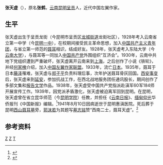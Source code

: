 '''张天虚'''（{{bd|1911年|12月8日|1941年|8月10日|catIdx=Zhang，张}}），原名'''张鹤'''，[[云南省|云南]][[昆明市|昆明]][[呈贡区|呈贡]]人，近代中国左翼作家。

== 生平 ==
张天虚出生于呈贡龙街（今昆明市呈贡区[[龙城街道_(昆明市)|龙城街道]]龙街社区），1928年考入云南省立第一中学（今[[昆明一中|昆明一中]]），在校期间接受民主革命思想，加入[[中国共产主义青年团|中国共产主义青年团]]，与省立第一师范的[[聂耳|聂耳]]相识，结成好友。1928年，张天虚考入东陆大学（今[[云南大学|云南大学]]），与聂耳等一同加入[[中国共产党|中国共产党]]外围组织“互济会”。1930年，云南中共地下党组织遭到严重破坏，张天虚离开云南来到[[上海|上海]]，之后创作了小说《铁轮》，并经[[何家槐|何家槐]]介绍，加入[[中国左翼作家联盟|中国左翼作家联盟]]。1933年，流亡[[日本|日本]]。1935年，聂耳于日本[[藤泽市|藤泽]]罹难，张天虚与[[郑子平|郑子平]]负责料理后事，次年护送聂耳骨灰回国。[[西安事变|西安事变]]后，张天虚来到[[延安|延安]]，参加抗战工作，在西北战地服务团任通讯股长，期间创作了多部文集和[[报告文学|报告文学]]作品。1938年，张天虚受中国共产党指派赴滇军60军184师开展宣传工作。1939年，因党派矛盾激化，张天虚被迫离军回到昆明。在昆明，张天虚曾在省立昆华师范（今[[昆明学院|昆明学院]]）任教，并担任《[[云南日报|云南日报]]》、[[缅甸|缅甸]][[仰光|仰光]]华侨报刊《中国新报》编辑。<ref>{{cite web|title=革命作家张天虚及其故居|url=http://llw.yunnan.cn/system/2019/11/01/030509382.shtml|website=云南理论网|accessdate=2020-08-23|archive-date=2020-09-28|archive-url=https://web.archive.org/web/20200928134135/http://llw.yunnan.cn/system/2019/11/01/030509382.shtml|dead-url=no}}</ref>1941年8月10日因病逝世于昆明惠滇医院。死后葬于昆明[[西山_(昆明)|西山]][[聂耳墓|聂耳墓]]旁，[[郭沫若|郭沫若]]为其题写[[墓志铭|墓志铭]]赞“西南二士，聂耳天虚”。<ref>{{cite book |author1=云南省呈贡县志编纂委员会 |editor=沈宗星 |title=《呈贡县志》 |date=1992年7月 |publisher=[[山西人民出版社|山西人民出版社]] |location=太原 |isbn=7-203-02188-2/Z·108|page=481 |edition=第一版|ignore-isbn-error=true}}</ref>

==参考资料==
{{reflist}}
[[Category:中华民国作家|Z]]
[[Category:呈贡人|Z]]
[[Category:张姓|T]]